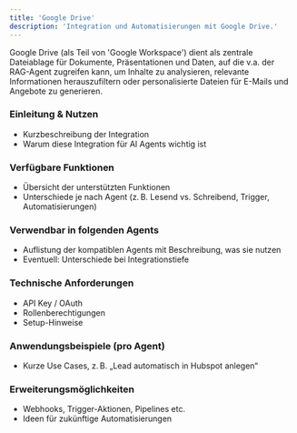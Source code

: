 ```yaml
---
title: 'Google Drive'
description: 'Integration und Automatisierungen mit Google Drive.'
---
```


Google Drive (als Teil von 'Google Workspace') dient als zentrale Dateiablage für Dokumente, Präsentationen und Daten, auf die v.a. der RAG-Agent zugreifen kann, um Inhalte zu analysieren, relevante Informationen herauszufiltern oder personalisierte Dateien für E-Mails und Angebote zu generieren.

### Einleitung & Nutzen

- Kurzbeschreibung der Integration
- Warum diese Integration für AI Agents wichtig ist

### Verfügbare Funktionen

- Übersicht der unterstützten Funktionen
- Unterschiede je nach Agent (z. B. Lesend vs. Schreibend, Trigger, Automatisierungen)

### Verwendbar in folgenden Agents

- Auflistung der kompatiblen Agents mit Beschreibung, was sie nutzen
- Eventuell: Unterschiede bei Integrationstiefe

### Technische Anforderungen

- API Key / OAuth
- Rollenberechtigungen
- Setup-Hinweise

### Anwendungsbeispiele (pro Agent)

- Kurze Use Cases, z. B. „Lead automatisch in Hubspot anlegen“

### Erweiterungsmöglichkeiten

- Webhooks, Trigger-Aktionen, Pipelines etc.
- Ideen für zukünftige Automatisierungen
